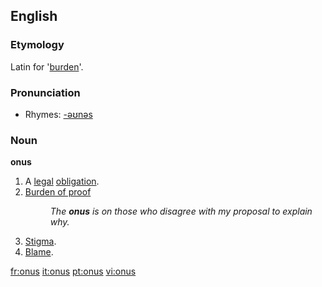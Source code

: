 ==English==

===Etymology===
Latin for '[[burden]]'.

===Pronunciation===
*Rhymes: [[Rhymes:English:-əʊnəs|-əʊnəs]]
{{pronstub}}

===Noun===
'''onus'''

#A [[legal]] [[obligation]].
#[[burden of proof|Burden of proof]]
#:''The '''onus''' is on those who disagree with my proposal to explain why.''
#[[Stigma]].
#[[Blame]].

[[fr:onus]]
[[it:onus]]
[[pt:onus]]
[[vi:onus]]